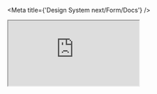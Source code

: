 
<Meta title={'Design System next/Form/Docs'} />

<style>{`
  .sbdocs-wrapper {
    padding: 0 !important;
  }
`}</style>

<style>{`
  iframe {
    width: 100%;
    height: 100vh;
    border: none;
    padding: none;
  }
`}</style>


<iframe src="https://v1.embednotion.com/embed/e1a4a6a08cdf460596b0827b238dd6dc"></iframe>


